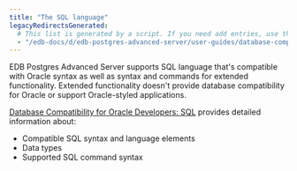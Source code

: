 ```yaml
---
title: "The SQL language"
legacyRedirectsGenerated:
  # This list is generated by a script. If you need add entries, use the `legacyRedirects` key.
  - "/edb-docs/d/edb-postgres-advanced-server/user-guides/database-compatibility-for-oracle-developers-guide/9.5/Database_Compatibility_for_Oracle_Developers_Guide.1.037.html"
---
```


<div id="the_sql_language" class="registered_link"></div>

EDB Postgres Advanced Server supports SQL language that's compatible with Oracle syntax as well as syntax and commands for extended functionality. Extended functionality doesn't provide database compatibility for Oracle or support Oracle-styled applications.

[Database Compatibility for Oracle Developers: SQL](/epas/14/epas_compat_ora_dev_guide) provides detailed information about:

-   Compatible SQL syntax and language elements
-   Data types
-   Supported SQL command syntax

